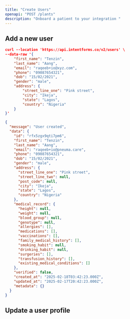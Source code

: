 ```yaml
---
title: "Create Users"
openapi: "POST /plants"
description: "Onboard a patient to your integration "
---
```


## Add a new user

<RequestExample>

```json create user
curl --location 'https://api.intentforms.co/v2/users' \
--data-raw '{
    "first_name": "Tenzin",
    "last_name": "Aang",
    "email": "raqeeb+io@xyz.com",
    "phone": "09087654321",
    "dob": "15/02/2021",
    "gender": "male",
    "address": {
        "street_line_one": "Pink street",
        "city": "Ikeja",
        "state": "Lagos",
        "country": "Nigeria"
    }
}'
```

</RequestExample>

<ResponseExample>

```json user created
{
  "message": "User created",
  "data": {
    "id": "rfx5zgx9qti7pm6",
    "first_name": "Tenzin",
    "last_name": "Aang",
    "email": "raqeeb+io@pneuma.care",
    "phone": "09087654321",
    "dob": "15/02/2021",
    "gender": "male",
    "address": {
      "street_line_one": "Pink street",
      "street_line_two": null,
      "post_code": null,
      "city": "Ikeja",
      "state": "Lagos",
      "country": "Nigeria"
    },
    "medical_record": {
      "height": null,
      "weight": null,
      "blood_group": null,
      "genotype": null,
      "allergies": [],
      "medications": [],
      "vaccinations": [],
      "family_medical_history": [],
      "smoking_habit": null,
      "drinking_habit": null,
      "surgeries": [],
      "transfusion_history": [],
      "existing_medical_conditions": []
    },
    "verified": false,
    "created_at": "2025-02-18T03:42:23.000Z",
    "updated_at": "2025-02-17T20:42:23.000Z",
    "metadata": {}
  }
}
```

</ResponseExample>

## Update a user profile